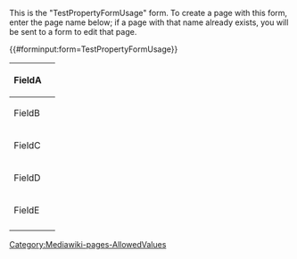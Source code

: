 <noinclude>
This is the "TestPropertyFormUsage" form.
To create a page with this form, enter the page name below;
if a page with that name already exists, you will be sent to a form to edit that page.

{{#forminput:form=TestPropertyFormUsage}}
[[Category:Mediawiki-pages-AllowedValues]]
</noinclude><includeonly>
<div id="wikiPreview" style="display: none; padding-bottom: 25px; margin-bottom: 25px; border-bottom: 1px solid #AAAAAA;"></div>
{{{for template|TestPropertyFormUsage}}}
{| class="formtable"
|-
! FieldA
| {{FormField|FieldA|TestProp1|<nowiki>|input type=tokens</nowiki>}}
|-
! FieldB
| {{FormField|FieldB|TestProp1|<nowiki>|input type=dropdown</nowiki>}}
|-
! FieldC
| {{FormField|FieldB|TestProp1|<nowiki>|input type=checkboxes</nowiki>}}
|-
! FieldD
| {{FormField|FieldB|TestProp1|<nowiki>|input type=text with autocomplete</nowiki>}}
|-
! FieldE
| {{FormField|FieldB|TestProp1|<nowiki>|input type=combobox</nowiki>}}
|-
|}
{{{end template}}}

{{{standard input|save}}} {{{standard input|cancel}}}
</includeonly>